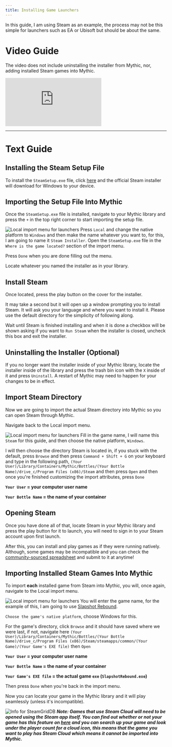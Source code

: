 ```yaml
---
title: Installing Game Launchers
---
```



In this guide, I am using Steam as an example, the process may not be this simple for launchers such as EA or Ubisoft but should be about the same.

# Video Guide

The video does not include uninstalling the installer from Mythic, nor, adding installed Steam games into Mythic.

<div
  style={{
    position: "relative",
    paddingBottom: "56.25%",
    height: "0",
    overflow: "hidden",
    maxWidth: "100%",
    height: "auto",
  }}
>
  <iframe
    style={{
      position: "absolute",
      top: "0",
      left: "0",
      width: "100%",
      height: "100%",
    }}
    src="https://www.youtube.com/embed/XdX315djRps"
    title="How to Import Steam into Mythic"
    frameborder="0"
    allow="accelerometer; autoplay; clipboard-write; encrypted-media; gyroscope; picture-in-picture; web-share"
    referrerpolicy="strict-origin-when-cross-origin"
    allowfullscreen
  ></iframe>
</div>

---

# Text Guide

## Installing the Steam Setup File

To install the `SteamSetup.exe` file, click [here](https://cdn.akamai.steamstatic.com/client/installer/SteamSetup.exe) and the official Steam installer will download for Windows to your device.

## Importing the Setup File Into Mythic

Once the `SteamSetup.exe` file is installed, navigate to your Mythic library and press the `+` in the top right corner to start importing the setup file.

<Image
  alt="Local import menu for launchers"
  src="/mlocalimport.png"
  width={750}
  height={750}
/>
Press `Local` and change the native platform to `Windows` and then make the name
whatever you want to, for this, I am going to name it `Steam Installer`. Open the
`SteamSetup.exe` file in the `Where is the game located?` section of the import menu.

Press `Done` when you are done filling out the menu.

Locate whatever you named the installer as in your library.

## Install Steam

Once located, press the play button on the cover for the installer.

It may take a second but it will open up a window prompting you to install Steam. It will ask you your language and where you want to install it. Please use the default directory for the simplicity of following along.

Wait until Steam is finished installing and when it is done a checkbox will be shown asking if you want to `Run Steam` when the installer is closed, uncheck this box and exit the installer.

## Uninstalling the Installer (Optional)

If you no longer want the installer inside of your Mythic library, locate the installer inside of the library and press the trash bin icon with the `X` inside of it and press `Uninstall`. A restart of Mythic may need to happen for your changes to be in effect.

## Import Steam Directory

Now we are going to import the actual Steam directory into Mythic so you can open Steam through Mythic.

Navigate back to the Local import menu.

<Image
  alt="Local import menu for launchers"
  src="/mlocalimport.png"
  width={750}
  height={750}
/>
Fill in the game name, I will name this `Steam` for this guide, and then choose the
native platform, `Windows`.

I will then choose the directory Steam is located in, if you stuck with the default, press `Browse` and then press `Command + Shift + G` on your keyboard and type in the following path, `(Your User)/Library/Containers/Mythic/Bottles/(Your Bottle Name)/drive_c/Program Files (x86)/Steam` and then press `Open` and then once you're finished customizing the import attributes, press `Done`

**`Your User` = your computer user name**

**`Your Bottle Name` = the name of your container**

## Opening Steam

Once you have done all of that, locate Steam in your Mythic library and press the play button for it to launch, you will need to sign in to your Steam account upon first launch.

After this, you can install and play games as if they were running natively. Although, some games may be incompatible and you can check the [community-sourced spreadsheet](https://docs.google.com/spreadsheets/d/1W_1UexC1VOcbP2CHhoZBR5-8koH-ZPxJBDWntwH-tsc/edit#gid=0) and submit to it at anytime!

## Importing Installed Steam Games Into Mythic

To import **each** installed game from Steam into Mythic, you will, once again, navigate to the Local import menu.

<Image
  alt="Local import menu for launchers"
  src="/mlocalimport.png"
  width={750}
  height={750}
/>
You will enter the game name, for the example of this, I am going to use [Slapshot
Rebound](https://store.steampowered.com/app/1173370/Slapshot_Rebound/).

`Choose the game's native platform`, choose Windows for this.

For the game's directory, click `Browse` and it should have saved where we were last, if not, navigate here `(Your User)/Library/Containers/Mythic/Bottles/(Your Bottle Name)/drive_c/Program Files (x86)/Steam/steamapps/common/(Your Game)/(Your Game's EXE file)` then `Open`

**`Your User` = your computer user name**

**`Your Bottle Name` = the name of your container**

**`Your Game's EXE file` = the actual game `exe` (`SlapshotRebound.exe`)**

Then press `Done` when you're back in the import menu.

Now you can locate your game in the Mythic library and it will play seamlessly (unless it's incompatible).

<Image
  alt="Info for SteamGridDB"
  src="/steamdbgridinfo.png"
  width={750}
  height={750}
/>
***Note: Games that use Steam Cloud will need to be opened using the Steam app itself.
You can find out whether or not your game has this feature on [here](https://steamdb.info)
and you can search up your game and look under the player count for a cloud icon,
this means that the game you want to play has Steam Cloud which means it cannot be
imported into Mythic.***
